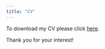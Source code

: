 ```yaml
---
title: "CV"
---
```


To download my CV please click 
<a href="Buket_Ozturk_CV_ENG.pdf#" class="download" title="Download CV as PDF">here</a>.	

Thank you for your interest!

